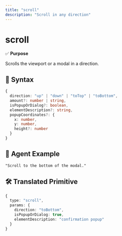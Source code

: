 ```yaml
---
title: "scroll"
description: "Scroll in any direction"
---
```


# scroll

✅ **Purpose**

Scrolls the viewport or a modal in a direction.

## 🧩 Syntax

```typescript
{
  direction: "up" | "down" | "toTop" | "toBottom",
  amount?: number | string,
  isPopupOrDialog?: boolean,
  elementDescription?: string,
  popupCoordinates?: {
    x: number,
    y: number,
    height?: number
  }
}
```

## 💬 Agent Example

```
"Scroll to the bottom of the modal."
```

## 🛠️ Translated Primitive

```typescript
{
  type: "scroll",
  params: {
    direction: "toBottom",
    isPopupOrDialog: true,
    elementDescription: "confirmation popup"
  }
}
``` 